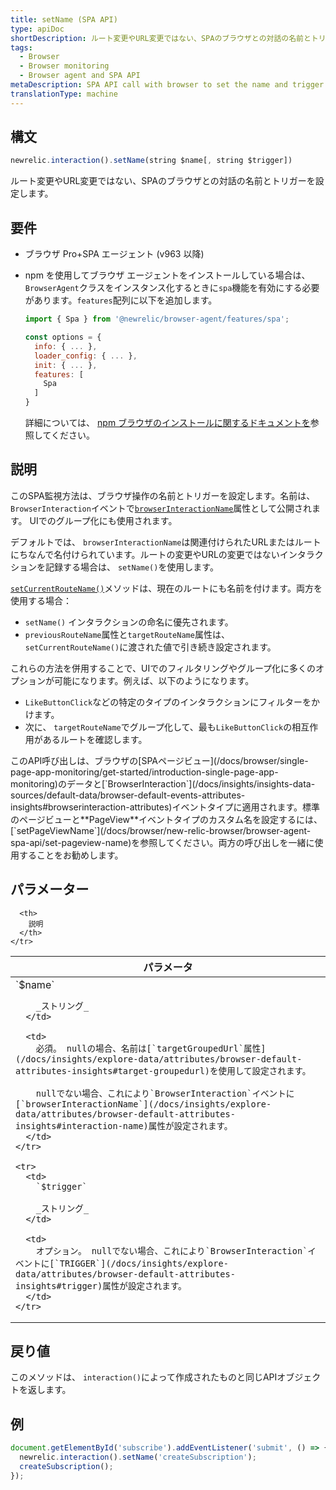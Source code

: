 ```yaml
---
title: setName (SPA API)
type: apiDoc
shortDescription: ルート変更やURL変更ではない、SPAのブラウザとの対話の名前とトリガーを設定します。
tags:
  - Browser
  - Browser monitoring
  - Browser agent and SPA API
metaDescription: SPA API call with browser to set the name and trigger of a browser interaction that is not a route change or URL change.
translationType: machine
---
```


## 構文

```js
newrelic.interaction().setName(string $name[, string $trigger])
```

ルート変更やURL変更ではない、SPAのブラウザとの対話の名前とトリガーを設定します。

## 要件

* ブラウザ Pro+SPA エージェント (v963 以降)

* npm を使用してブラウザ エージェントをインストールしている場合は、 `BrowserAgent`クラスをインスタンス化するときに`spa`機能を有効にする必要があります。`features`配列に以下を追加します。

  ```js
  import { Spa } from '@newrelic/browser-agent/features/spa';

  const options = {
    info: { ... },
    loader_config: { ... },
    init: { ... },
    features: [
      Spa
    ]
  }
  ```

  詳細については、 [npm ブラウザのインストールに関するドキュメントを](https://www.npmjs.com/package/@newrelic/browser-agent#new-relic-browser-agent)参照してください。

## 説明

このSPA監視方法は、ブラウザ操作の名前とトリガーを設定します。名前は、 `BrowserInteraction`イベントで[`browserInteractionName`](/docs/insights/explore-data/attributes/browser-default-attributes-insights#interaction-name)属性として公開されます。 UIでのグループ化にも使用されます。

デフォルトでは、 `browserInteractionName`は関連付けられたURLまたはルートにちなんで名付けられています。ルートの変更やURLの変更ではないインタラクションを記録する場合は、 `setName()`を使用します。

[`setCurrentRouteName()`](/docs/browser/new-relic-browser/browser-agent-apis/browser-spa-api-newrelicsetcurrentroutename)メソッドは、現在のルートにも名前を付けます。両方を使用する場合：

* `setName()` インタラクションの命名に優先されます。
* `previousRouteName`属性と`targetRouteName`属性は、 `setCurrentRouteName()`に渡された値で引き続き設定されます。

これらの方法を併用することで、UIでのフィルタリングやグループ化に多くのオプションが可能になります。例えば、以下のようになります。

* `LikeButtonClick`などの特定のタイプのインタラクションにフィルターをかけます。
* 次に、 `targetRouteName`でグループ化して、最も`LikeButtonClick`の相互作用があるルートを確認します。

<Callout variant="tip">
  このAPI呼び出しは、ブラウザの[SPAページビュー](/docs/browser/single-page-app-monitoring/get-started/introduction-single-page-app-monitoring)のデータと[`BrowserInteraction`](/docs/insights/insights-data-sources/default-data/browser-default-events-attributes-insights#browserinteraction-attributes)イベントタイプに適用されます。標準のページビューと**PageView**イベントタイプのカスタム名を設定するには、 [`setPageViewName`](/docs/browser/new-relic-browser/browser-agent-spa-api/set-pageview-name)を参照してください。両方の呼び出しを一緒に使用することをお勧めします。
</Callout>

## パラメーター

<table>
  <thead>
    <tr>
      <th width="25%">
        パラメータ
      </th>

      <th>
        説明
      </th>
    </tr>
  </thead>

  <tbody>
    <tr>
      <td>
        `$name`

        _ストリング_
      </td>

      <td>
        必須。 nullの場合、名前は[`targetGroupedUrl`属性](/docs/insights/explore-data/attributes/browser-default-attributes-insights#target-groupedurl)を使用して設定されます。

        nullでない場合、これにより`BrowserInteraction`イベントに[`browserInteractionName`](/docs/insights/explore-data/attributes/browser-default-attributes-insights#interaction-name)属性が設定されます。
      </td>
    </tr>

    <tr>
      <td>
        `$trigger`

        _ストリング_
      </td>

      <td>
        オプション。 nullでない場合、これにより`BrowserInteraction`イベントに[`TRIGGER`](/docs/insights/explore-data/attributes/browser-default-attributes-insights#trigger)属性が設定されます。
      </td>
    </tr>
  </tbody>
</table>

## 戻り値

このメソッドは、 `interaction()`によって作成されたものと同じAPIオブジェクトを返します。

## 例

```js
document.getElementById('subscribe').addEventListener('submit', () => {
  newrelic.interaction().setName('createSubscription');
  createSubscription();
});
```